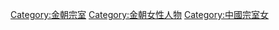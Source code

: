 [[Category:金朝宗室‎|Category:金朝宗室‎]]
[[Category:金朝女性人物|Category:金朝女性人物]]
[[Category:中國宗室女|Category:中國宗室女]]